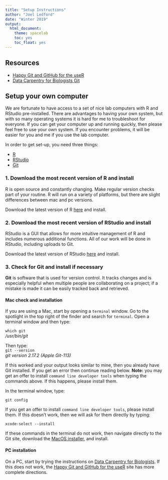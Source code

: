 ```yaml
---
title: "Setup Instructions"
author: "Joel Ledford"
date: "Winter 2019"
output:
  html_document:
    theme: spacelab
    toc: yes
    toc_float: yes
---
```


## Resources
- [Happy Git and GitHub for the useR](http://happygitwithr.com/)
- [Data Carpentry for Biologists Git](https://datacarpentry.org/semester-biology/computer-setup/)

## Setup your own computer
We are fortunate to have access to a set of nice lab computers with R and RStudio pre-installed. There are advantages to having your own system, but with so many operating systems it is hard for me to troubleshoot for everyone. If you can get your computer up and running quickly, then please feel free to use your own system. If you encounter problems, it will be easier for you and me if you use the lab computer.  

In order to get set-up, you need three things:  

+ [R](https://www.r-project.org/)  
+ [RStudio](https://www.rstudio.com/)  
+ [Git](http://git-scm.com/downloads)

### 1. Download the most recent version of R and install
R is open source and constantly changing. Make regular version checks part of your routine. R will run on a variety of platforms, but there are slight differences between mac and pc versions.  

Download the latest version of R [here](https://www.r-project.org/) and install.

### 2. Download the most recent version of RStudio and install
RStudio is a GUI that allows for more intuitive management of R and includes numerous additional functions. All of our work will be done in RStudio, including uploads to Git.

Download the latest version of RStudio [here](https://www.rstudio.com/) and install.  

### 3. Check for Git and install if necessary  
**Git** is software that is used for version control. It tracks changes and is especially helpful when multiple people are collaborating on a project; if a mistake is made it can be easily tracked back and retrieved.  

#### Mac check and installation
If you are using a Mac, start by opening a `terminal` window. Go to the spotlight in the top right of the finder and search for `terminal`. Open a terminal window and then type:  

`which git`  
*/usr/bin/git*  

Then type:  
`git --version`  
*git version 2.17.2 (Apple Git-113)*

If this worked and your output looks similar to mine, then you already have Git installed. If you get an error then continue reading below. **Note:** you may get an offer to install `command line developer tools` when typing the commands above. If this happens, please install them.    

In the terminal window, type:  

`git config`  

If you get an offer to install `command line developer tools`, please install them. If this doesn't work, then we will ask for them directly by typing:  

`xcode-select --install`

If these commands in the terminal do not work, then navigate directly to the Git site, download the [MacOS installer](https://github.com/timcharper/git_osx_installer), and install.

#### PC installation
On a PC, start by trying the instructions on [Data Carpentry for Biologists](https://datacarpentry.org/semester-biology/computer-setup/). If this does not work, the [Happy Git and GitHub for the useR](http://happygitwithr.com/) site has more complete directions.